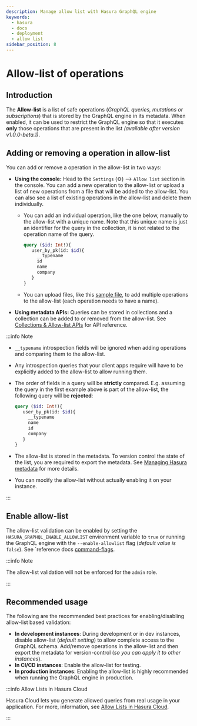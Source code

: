 ```yaml
---
description: Manage allow list with Hasura GraphQL engine
keywords:
  - hasura
  - docs
  - deployment
  - allow list
sidebar_position: 8
---
```


# Allow-list of operations

## Introduction

The **Allow-list** is a list of safe operations (*GraphQL queries,
mutations or subscriptions*) that is stored by the GraphQL engine in its
metadata. When enabled, it can be used to restrict the GraphQL engine so
that it executes **only** those operations that are present in the list
*(available after version v1.0.0-beta.1)*.

## Adding or removing a operation in allow-list

You can add or remove a operation in the allow-list in two ways:

-   **Using the console:** Head to the `Settings` (⚙) --> `Allow list`
    section in the console. You can add a new operation to the
    allow-list or upload a list of new operations from a file that will
    be added to the allow-list. You can also see a list of existing
    operations in the allow-list and delete them individually.
    -   You can add an individual operation, like the one below,
        manually to the allow-list with a unique name. Note that this
        unique name is just an identifier for the query in the
        collection, it is not related to the operation name of the
        query.

        ```graphql
        query ($id: Int!){
           user_by_pk(id: $id){
             __typename
             id
             name
             company
           }
        }
        ```

    -   You can upload files, like this [sample file](https://gist.github.com/dsandip/8b1b4aa87708289d4c9f8fd9621eb025),
        to add multiple operations to the allow-list (each operation
        needs to have a name).
-   **Using metadata APIs:** Queries can be stored in collections and a
    collection can be added to or removed from the allow-list. See
    [Collections & Allow-list APIs](/graphql/core/api-reference/metadata-api/query-collections.mdx) for
    API reference.

:::info Note

-   `__typename` introspection fields will be ignored when adding
    operations and comparing them to the allow-list.

-   Any introspection queries that your client apps require will have to
    be explicitly added to the allow-list to allow running them.

-   The order of fields in a query will be **strictly** compared. E.g.
    assuming the query in the first example above is part of the
    allow-list, the following query will be **rejected**:

    ```graphql
    query ($id: Int!){
       user_by_pk(id: $id){
         __typename
         name
         id
         company
       }
    }
    ```

-   The allow-list is stored in the metadata. To version control the
    state of the list, you are required to export the metadata. See
    [Managing Hasura metadata](/graphql/core/migrations/manage-metadata.mdx) for more
    details.

-   You can modify the allow-list without actually enabling it on your
    instance.

:::

## Enable allow-list

The allow-list validation can be enabled by setting the
`HASURA_GRAPHQL_ENABLE_ALLOWLIST` environment variable to `true` or
running the GraphQL engine with the `--enable-allowlist` flag (*default
value is* `false`). See `reference docs [command-flags](/graphql/core/deployment/graphql-engine-flags/reference.mdx#command-flags).

:::info Note

The allow-list validation will not be enforced for the `admin` role.

:::

## Recommended usage

The following are the recommended best practices for enabling/disabling
allow-list based validation:

-   **In development instances**: During development or in dev
    instances, disable allow-list (*default setting*) to allow complete
    access to the GraphQL schema. Add/remove operations in the
    allow-list and then export the metadata for version-control (*so you
    can apply it to other instances*).
-   **In CI/CD instances**: Enable the allow-list for testing.
-   **In production instances**: Enabling the allow-list is highly
    recommended when running the GraphQL engine in production.

:::info Allow Lists in Hasura Cloud

Hasura Cloud lets you generate allowed queries from real usage in your
application. For more, information, see
[Allow Lists in Hasura Cloud](/graphql/cloud/security/allow-lists.mdx).

:::